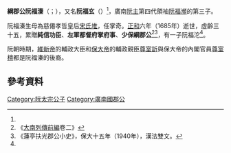 {{Distinguish2|廣南[[阮主|阮主]]第五代領袖[[阮福溙|阮福溙]]}}
'''綱郡公阮福溱'''（{{vie|v='''Cương Quận Công Nguyễn Phúc Trân'''|hn=綱郡公阮福溱}}；{{bd|1651年||1685年||catIdx=R阮}}），又名'''阮福玄'''（{{vie|v='''Nguyễn Phúc Huyền'''|hn=阮福玄}}）<ref name=sat/>，廣南[[阮主|阮主]]第四代領袖[[阮福瀕|阮福瀕]]的第三子。

阮福溱生母為慈僊孝哲皇后[[宋氏堆|宋氏堆]]，任掌奇。[[正和_(越南)|正和]]六年（1685年）逝世，虛齡三十五，累贈'''純信功臣'''、'''左軍都督府掌府事'''、'''少保綱郡公'''<ref name=sat>《[[大南實錄|大南列傳前編]]卷二》</ref><ref name=xs>《蓮亭扶光郡公小史》，保大十五年（1940年），漢法雙文。</ref>，有一子阮福沱<ref name=sat/>。

阮朝時期，[[維新帝|維新帝]]的輔政大臣和[[保大帝|保大帝]]的輔政親臣[[尊室訢|尊室訢]]與保大帝的內閣官員[[尊室檀|尊室檀]]都是阮福溱的後裔。

==參考資料==
{{reflist}}

[[Category:阮太宗公子|Category:阮太宗公子]]
[[Category:廣南國郡公|Category:廣南國郡公]]